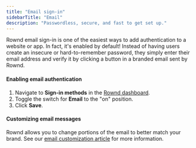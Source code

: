 ```yaml
---
title: "Email sign-in"
sidebarTitle: "Email"
description: "Passwordless, secure, and fast to get set up."
---
```


Rownd email sign-in is one of the easiest ways to add authentication to a website or app. In fact, it's enabled by default! Instead of having users create an insecure or hard-to-remember password, they simply enter their email address and verify it by clicking a button in a branded email sent by Rownd. 

#### Enabling email authentication

1. Navigate to **Sign-in methods** in the [Rownd dashboard](https://app.rownd.io).
2. Toggle the switch for **Email** to the "on" position.
3. Click **Save**.

#### Customizing email messages

Rownd allows you to change portions of the email to better match your brand. See our [email customization article](/configuration/customizations/email-customization) for more information.